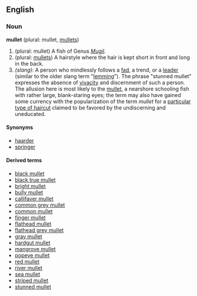 ==English==
===Noun===
'''mullet''' (plural: mullet, [[mullets]])

# (plural: mullet) A fish of Genus ''[[Mugil]]''.
# (plural: [[mullets]]) A hairstyle where the hair is kept short in front and long in the back.
#''(slang)'': A person who mindlessly follows a [[fad]], a trend, or a [[leader]] (similar to the older slang term "[[w:lemming|lemming]]").  The phrase "stunned mullet" expresses the absence of [[vivacity]] and discernment of such a person. The allusion here is most likely to the [[w:Mullet (fish)|mullet]], a nearshore schooling fish with rather large, blank-staring eyes; the term may also have gained some currency with the popularization of the term ''mullet'' for a [[w:mullet (haircut)|particular type of haircut]] claimed to be favored by the undiscerning and uneducated.

====Synonyms====
*[[haarder]]
*[[springer]]

====Derived terms====
*[[black mullet]]
*[[black true mullet]]
*[[bright mullet]]
*[[bully mullet]]
*[[callifaver mullet]]
*[[common grey mullet]]
*[[common mullet]]
*[[finger mullet]]
*[[flathead mullet]]
*[[flathead grey mullet]]
*[[gray mullet]]
*[[hardgut mullet]]
*[[mangrove mullet]]
*[[popeye mullet]]
*[[red mullet]]
*[[river mullet]]
*[[sea mullet]]
*[[striped mullet]]
*[[stunned mullet]]<!-- not a variety of fish but a jocular simile -->